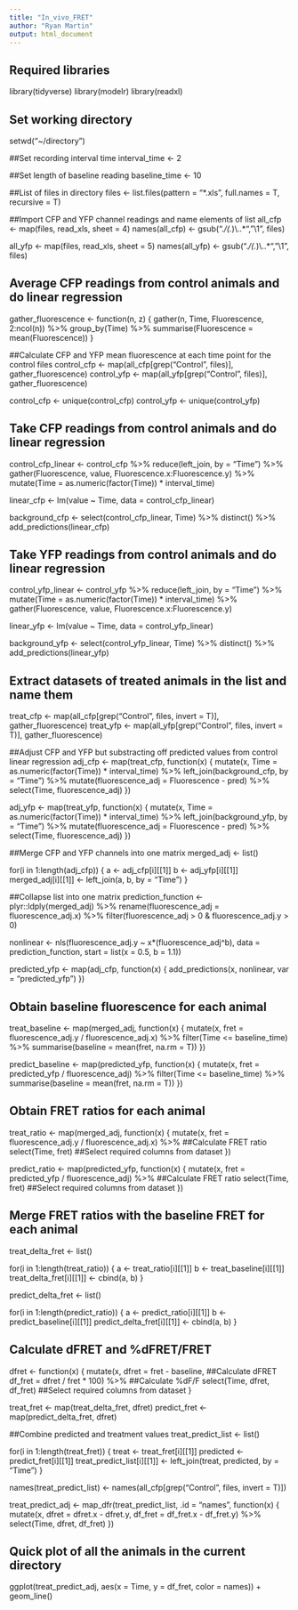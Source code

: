 ```yaml
---
title: "In_vivo_FRET"
author: "Ryan Martin"
output: html_document
---
```


## Required libraries 
library(tidyverse)
library(modelr)
library(readxl)

## Set working directory
setwd("~/directory")

##Set recording interval time
interval_time <- 2

##Set length of baseline reading
baseline_time <- 10

##List of files in directory
files <- list.files(pattern = "*.xls", full.names = T, recursive = T)

##Import CFP and YFP channel readings and name elements of list
all_cfp <- map(files, read_xls, sheet = 4)
names(all_cfp) <- gsub(".*/(.*)\\..*", "\\1", files)

all_yfp <- map(files, read_xls, sheet = 5)
names(all_yfp) <- gsub(".*/(.*)\\..*", "\\1", files)

## Average  CFP readings from control animals and do linear regression
gather_fluorescence <- function(n, z) {
    gather(n, Time, Fluorescence, 2:ncol(n)) %>%
    group_by(Time) %>%
    summarise(Fluorescence = mean(Fluorescence)) 
}

##Calculate CFP and YFP mean fluorescence at each time point for the control files 
control_cfp <- map(all_cfp[grep("Control", files)], gather_fluorescence) 
control_yfp <- map(all_yfp[grep("Control", files)], gather_fluorescence)

control_cfp <- unique(control_cfp)
control_yfp <- unique(control_yfp)

## Take  CFP readings from control animals and do linear regression
control_cfp_linear <- control_cfp %>%
                        reduce(left_join, by = "Time") %>%
                        gather(Fluorescence, value, Fluorescence.x:Fluorescence.y) %>%
                        mutate(Time = as.numeric(factor(Time)) * interval_time)

linear_cfp <- lm(value ~ Time, data = control_cfp_linear)

background_cfp <- select(control_cfp_linear, Time) %>%
                    distinct() %>%
                    add_predictions(linear_cfp)

## Take  YFP readings from control animals and do linear regression
control_yfp_linear <- control_yfp %>%
                        reduce(left_join, by = "Time") %>%
                        mutate(Time = as.numeric(factor(Time)) * interval_time) %>%
                        gather(Fluorescence, value, Fluorescence.x:Fluorescence.y)

linear_yfp <- lm(value ~ Time, data = control_yfp_linear)

background_yfp <- select(control_yfp_linear, Time) %>%
                    distinct() %>%
                    add_predictions(linear_yfp)

## Extract datasets of treated animals in the list and name them
treat_cfp <- map(all_cfp[grep("Control", files, invert = T)], gather_fluorescence)
treat_yfp <- map(all_yfp[grep("Control", files, invert = T)], gather_fluorescence)

##Adjust CFP and YFP but substracting off predicted values from control linear regression
adj_cfp <- map(treat_cfp, function(x) {
    mutate(x, Time = as.numeric(factor(Time)) * interval_time) %>%
    left_join(background_cfp, by = "Time")  %>%
    mutate(fluorescence_adj = Fluorescence - pred) %>%
    select(Time, fluorescence_adj)
})

adj_yfp <- map(treat_yfp, function(x) {
    mutate(x, Time = as.numeric(factor(Time)) * interval_time) %>%
    left_join(background_yfp, by = "Time")  %>%
    mutate(fluorescence_adj = Fluorescence - pred) %>%
    select(Time, fluorescence_adj)
})

##Merge CFP and YFP channels into one matrix
merged_adj <- list()

for(i in 1:length(adj_cfp)) {
  a <- adj_cfp[i][[1]]
  b <- adj_yfp[i][[1]]
  merged_adj[i][[1]] <- left_join(a, b, by = "Time")
}

##Collapse list into one matrix
prediction_function <- plyr::ldply(merged_adj) %>%
  rename(fluorescence_adj = fluorescence_adj.x) %>%
  filter(fluorescence_adj > 0 & fluorescence_adj.y > 0)

nonlinear <- nls(fluorescence_adj.y ~ x*(fluorescence_adj^b), data = prediction_function, start = list(x = 0.5, b = 1.1))

predicted_yfp <- map(adj_cfp, function(x) {
  add_predictions(x, nonlinear, var = "predicted_yfp") 
})


## Obtain baseline fluorescence for each animal
treat_baseline <- map(merged_adj,  function(x) {
    mutate(x, fret = fluorescence_adj.y / fluorescence_adj.x) %>%
    filter(Time <= baseline_time) %>%
    summarise(baseline = mean(fret, na.rm = T))
})

predict_baseline <- map(predicted_yfp,  function(x) {
    mutate(x, fret = predicted_yfp / fluorescence_adj) %>%
    filter(Time <= baseline_time) %>%
    summarise(baseline = mean(fret, na.rm = T))
})

## Obtain FRET ratios for each animal
treat_ratio <- map(merged_adj, function(x) {
    mutate(x, fret = fluorescence_adj.y / fluorescence_adj.x) %>%  ##Calculate FRET ratio
    select(Time, fret)  ##Select required columns from dataset
})

predict_ratio <- map(predicted_yfp, function(x) {
    mutate(x, fret = predicted_yfp / fluorescence_adj) %>%  ##Calculate FRET ratio
    select(Time, fret)  ##Select required columns from dataset
})

## Merge FRET ratios with the baseline FRET for each animal
treat_delta_fret <- list()

for(i in 1:length(treat_ratio)) {
  a <- treat_ratio[i][[1]]
  b <- treat_baseline[i][[1]]
  treat_delta_fret[i][[1]] <- cbind(a, b)
}

predict_delta_fret <- list()

for(i in 1:length(predict_ratio)) {
  a <- predict_ratio[i][[1]]
  b <- predict_baseline[i][[1]]
  predict_delta_fret[i][[1]] <- cbind(a, b)
}

## Calculate dFRET and %dFRET/FRET
dfret <- function(x) {
    mutate(x, dfret = fret - baseline,  ##Calculate dFRET
           df_fret = dfret / fret * 100) %>% ##Calculate %dF/F
    select(Time, dfret, df_fret) ##Select required columns from dataset
}

treat_fret <- map(treat_delta_fret, dfret)
predict_fret <- map(predict_delta_fret, dfret)

##Combine predicted and treatment values
treat_predict_list <- list()

for(i in 1:length(treat_fret)) {
  treat <- treat_fret[i][[1]]
  predicted <- predict_fret[i][[1]]
  treat_predict_list[i][[1]] <- left_join(treat, predicted, by = "Time")
}

names(treat_predict_list) <- names(all_cfp[grep("Control", files, invert = T)])

treat_predict_adj <- map_dfr(treat_predict_list, .id = "names", function(x) {
  mutate(x, dfret = dfret.x - dfret.y, 
            df_fret = df_fret.x - df_fret.y) %>%
  select(Time, dfret, df_fret)
})


## Quick plot of all the animals in the current directory
ggplot(treat_predict_adj, aes(x = Time, y = df_fret, color = names)) + 
  geom_line() 


